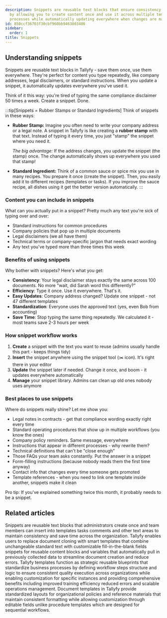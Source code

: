 ```yaml
---
description: Snippets are reusable text blocks that ensure consistency and efficiency
  by allowing you to create content once and use it across multiple templates and
  processes while automatically updating everywhere when changes are made.
id: 850ccf36703f30cbf960bb9463803486
sidebar:
  order: 1
title: Snippets
---
```


## Understanding snippets

Snippets are reusable text blocks in Tallyfy - save them once, use them everywhere. They're perfect for content you type repeatedly, like company addresses, legal disclaimers, or standard instructions. When you update a snippet, it automatically updates everywhere you've used it.

Think of it this way: you're tired of typing the same compliance disclaimer 50 times a week. Create a snippet. Done.

:::tip[Snippets = Rubber Stamps or Standard Ingredients]
Think of snippets in these ways:

- **Rubber Stamp:** Imagine you often need to write your company address or a legal note. A snippet in Tallyfy is like creating a **rubber stamp** with that text. Instead of typing it every time, you just "stamp" the snippet where you need it.

  *The big advantage:* If the address changes, you update the snippet (the stamp) once. The change automatically shows up everywhere you used that stamp!

- **Standard Ingredient:** Think of a common sauce or spice mix you use in many recipes. You prepare it once (create the snippet). Then, you easily add it to different recipes (templates or tasks). If you improve the sauce recipe, all dishes using it get the better version automatically.
:::

### Content you can include in snippets

What can you actually put in a snippet? Pretty much any text you're sick of typing over and over:
- Standard instructions for common procedures
- Company policies that pop up in multiple documents
- Legal disclaimers (we all have them)
- Technical terms or company-specific jargon that needs exact wording
- Any text you've typed more than three times this week

### Benefits of using snippets

Why bother with snippets? Here's what you get:

- **Consistency**: Your legal disclaimer stays exactly the same across 100 documents. No more "wait, did Sarah word this differently?"
- **Efficiency**: Type it once. Use it everywhere. That's it.
- **Easy Updates**: Company address changed? Update one snippet - not 47 different templates
- **Standardization**: Everyone uses the approved text (yes, even Bob from accounting)
- **Save Time**: Stop typing the same thing repeatedly. We calculated it - most teams save 2-3 hours per week

### How snippet workflow works

1. **Create** a snippet with the text you want to reuse (admins usually handle this part - keeps things tidy)
2. **Insert** the snippet anywhere using the snippet tool (✂️ icon). It's right there in your editor
3. **Update** the snippet later if needed. Change it once, and boom - it updates everywhere automatically
4. **Manage** your snippet library. Admins can clean up old ones nobody uses anymore

### Best places to use snippets

Where do snippets really shine? Let me show you:

- Legal notes in contracts - get that compliance wording exactly right every time
- Standard operating procedures that show up in multiple workflows (you know the ones)
- Company policy reminders. Same message, everywhere
- Instructions that appear in different processes - why rewrite them?
- Technical definitions that can't be "close enough" 
- Those FAQs your team asks constantly. Put the answer in a snippet
- Form-filling instructions (because nobody reads them the first time anyway)
- Contact info that changes every time someone gets promoted
- Template references - when you need to link one template inside another, snippets make it clean

Pro tip: If you've explained something twice this month, it probably needs to be a snippet.


<PageTree />


## Related articles
<CardGrid>
<LinkTitleCard header="<b>Snippets > Use snippets</b>" href="/products/pro/documenting/templates/snippets/how-can-i-use-snippets-to-simplify-workflow-in-tallyfy/" > Snippets are reusable text blocks that administrators create once and team members can insert into templates tasks comments and other text areas to maintain consistency and save time across the organization. </LinkTitleCard>
<LinkTitleCard header="<b>Features > Fill in the blanks</b>" href="/products/pro/tutorials/features/fill-in-the-blanks/" > Tallyfy enables users to replace document cloning with smart templates that combine unchangeable standard text with customizable fill-in-the-blank fields snippets for reusable content blocks and variables that automatically pull in previously collected data to streamline document creation and reduce errors. </LinkTitleCard>
<LinkTitleCard header="<b>Documenting > Templates</b>" href="/products/pro/documenting/templates/" > Tallyfy templates function as strategic reusable blueprints that standardize business processes by defining workflow steps structure and logic to ensure consistent quality execution across organizations while enabling customization for specific instances and providing comprehensive benefits including improved training efficiency reduced errors and scalable operations management. </LinkTitleCard>
<LinkTitleCard header="<b>Documenting > Documents</b>" href="/products/pro/documenting/documents/" > Document templates in Tallyfy provide standardized layouts for organizational policies and reference materials that maintain consistent formatting while allowing customization through editable fields unlike procedure templates which are designed for sequential workflows. </LinkTitleCard>
</CardGrid>